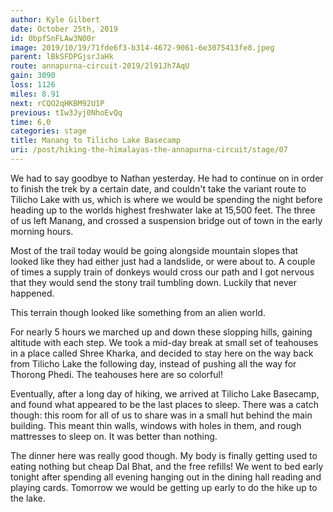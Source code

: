 ```yaml
---
author: Kyle Gilbert
date: October 25th, 2019
id: 0bpfSnFLAw3N00r
image: 2019/10/19/71fde6f3-b314-4672-9061-6e3075413fe8.jpeg
parent: lBkSFDPGjsrJaHk
route: annapurna-circuit-2019/2l91Jh7AqU
gain: 3090
loss: 1126
miles: 8.91
next: rCQO2qHKBM92U1P
previous: tIw3Jyj0NhoEvQq
time: 6,0
categories: stage
title: Manang to Tilicho Lake Basecamp
uri: /post/hiking-the-himalayas-the-annapurna-circuit/stage/07
---
```


<Stats />

<Route />

We had to say goodbye to Nathan yesterday. He had to continue on in order to
finish the trek by a certain date, and couldn't take the variant route to
Tilicho Lake with us, which is where we would be spending the night before heading
up to the worlds highest freshwater lake at 15,500 feet. The three of
us left Manang, and crossed a suspension bridge out of town in the early
morning hours.

Most of the trail today would be going alongside mountain slopes that looked
like they had either just had a landslide, or were about to. A couple of times
a supply train of donkeys would cross our path and I got nervous that they
would send the stony trail tumbling down. Luckily that never happened.

This terrain though looked like something from an alien world.

For nearly 5 hours we marched up and down these slopping hills, gaining altitude
with each step. We took a mid-day break at small set of teahouses in a place
called Shree Kharka, and decided to stay here on the way back from Tilicho Lake
the following day, instead of pushing all the way for Thorong Phedi. The
teahouses here are so colorful!

Eventually, after a long day of hiking, we arrived at Tilicho Lake Basecamp,
and found what appeared to be the last places to sleep. There was a catch though:
this room for all of us to share was in a small hut behind the main building.
This meant thin walls, windows with holes in them, and rough mattresses to sleep
on. It was better than nothing.

The dinner here was really good though. My body is finally getting used to eating
nothing but cheap Dal Bhat, and the free refills! We went to bed early tonight
after spending all evening hanging out in the dining hall reading and playing cards.
Tomorrow we would be getting up early to do the hike up to the lake.
